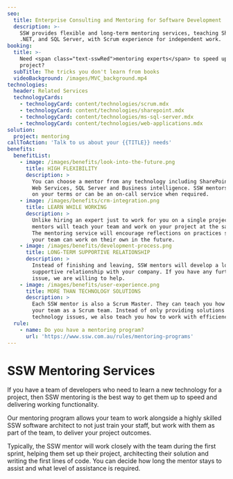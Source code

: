 ```yaml
---
seo:
  title: Enterprise Consulting and Mentoring for Software Development
  description: >-
    SSW provides flexible and long-term mentoring services, teaching SharePoint,
    .NET, and SQL Server, with Scrum experience for independent work.
booking:
  title: >-
    Need <span class="text-sswRed">mentoring experts</span> to speed up your
    project?
  subTitle: The tricks you don't learn from books
  videoBackground: /images/MVC_background.mp4
technologies:
  header: Related Services
  technologyCards:
    - technologyCard: content/technologies/scrum.mdx
    - technologyCard: content/technologies/sharepoint.mdx
    - technologyCard: content/technologies/ms-sql-server.mdx
    - technologyCard: content/technologies/web-applications.mdx
solution:
  project: mentoring
callToAction: 'Talk to us about your {{TITLE}} needs'
benefits:
  benefitList:
    - image: /images/benefits/look-into-the-future.png
      title: HIGH FLEXIBILITY
      description: >
        You can choose a mentor from any technology including SharePoint, .NET,
        Web Services, SQL Server and Business intelligence. SSW mentors can work
        on your terms or can be an on-call service when required.
    - image: /images/benefits/crm-integration.png
      title: LEARN WHILE WORKING
      description: >
        Unlike hiring an expert just to work for you on a single project, SSW
        mentors will teach your team and work on your project at the same time.
        The mentoring service will encourage reflections on practices so that
        your team can work on their own in the future.
    - image: /images/benefits/development-process.png
      title: LONG-TERM SUPPORTIVE RELATIONSHIP
      description: >
        Instead of finishing and leaving, SSW mentors will develop a long-term
        supportive relationship with your company. If you have any further
        issue, we are willing to help.
    - image: /images/benefits/user-experience.png
      title: MORE THAN TECHNOLOGY SOLUTIONS
      description: >
        Each SSW mentor is also a Scrum Master. They can teach you how to run
        your team as a Scrum team. Instead of only providing solutions for
        technology issues, we also teach you how to work with efficiency.
  rule:
    - name: Do you have a mentoring program?
      url: 'https://www.ssw.com.au/rules/mentoring-programs'
---
```


# SSW Mentoring Services

<VideoEmbed url="https://youtu.be/iQ0ujXPVSOc" />

If you have a team of developers who need to learn a new technology for a project, then SSW mentoring is the best way to get them up to speed and delivering working functionality.

Our mentoring program allows your team to work alongside a highly skilled SSW software architect to not just train your staff, but work with them as part of the team, to deliver your project outcomes.

Typically, the SSW mentor will work closely with the team during the first sprint, helping them set up their project, architecting their solution and writing the first lines of code. You can decide how long the mentor stays to assist and what level of assistance is required.
